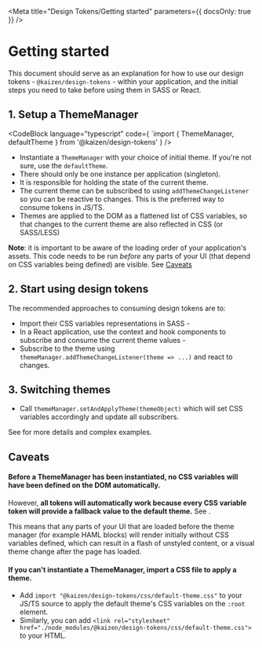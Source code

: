 
<Meta title="Design Tokens/Getting started" parameters={{ docsOnly: true }} />

# Getting started

This document should serve as an explanation for how to use our design tokens - `@kaizen/design-tokens` - within your application, and the initial steps you need to take before using them in SASS or React.

## 1. Setup a ThemeManager

<CodeBlock language="typescript" code={
`import { ThemeManager, defaultTheme } from '@kaizen/design-tokens'
} />

* Instantiate a `ThemeManager` with your choice of initial theme. If you're not sure, use the `defaultTheme`.
* There should only be one instance per application (singleton).
* It is responsible for holding the state of the current theme.
* The current theme can be subscribed to using `addThemeChangeListener` so you can be reactive to changes. This is the preferred way to consume tokens in JS/TS.
* Themes are applied to the DOM as a flattened list of CSS variables, so that changes to the current theme are also reflected in CSS (or SASS/LESS)

**Note**: it is important to be aware of the loading order of your application's assets. This code needs to be run *before* any parts of your UI (that depend on CSS variables being defined) are visible. See [Caveats](#caveats)

## 2. Start using design tokens

The recommended approaches to consuming design tokens are to:

* Import their CSS variables representations in SASS - <LinkToStory storyModule={howToUseInSass} />
* In a React application, use the context and hook components to subscribe and consume the current theme values - <LinkToStory storyModule={howToUseInReact} />
* Subscribe to the theme using `themeManager.addThemeChangeListener(theme => ...)` and react to changes.


## 3. Switching themes

* Call `themeManager.setAndApplyTheme(themeObject)` which will set CSS variables accordingly and update all subscribers.

See <LinkToStory storyModule={howToSwitchThemes} /> for more details and complex examples.


## Caveats

#### Before a ThemeManager has been instantiated, no CSS variables will have been defined on the DOM automatically.

However, **all tokens will automatically work because every CSS variable token will provide a fallback value to the default theme.** See <LinkToStory storyModule={api} />.

This means that any parts of your UI that are loaded before the theme manager (for example HAML blocks) will render initially without CSS variables defined, which can result in a flash of unstyled content, or a visual theme change after the page has loaded.

#### If you can't instantiate a ThemeManager, import a CSS file to apply a theme.

* Add `import "@kaizen/design-tokens/css/default-theme.css"` to your JS/TS source to apply the default theme's CSS variables on the `:root` element.
* Similarly, you can add `<link rel="stylesheet" href="./node_modules/@kaizen/design-tokens/css/default-theme.css">` to your HTML.
